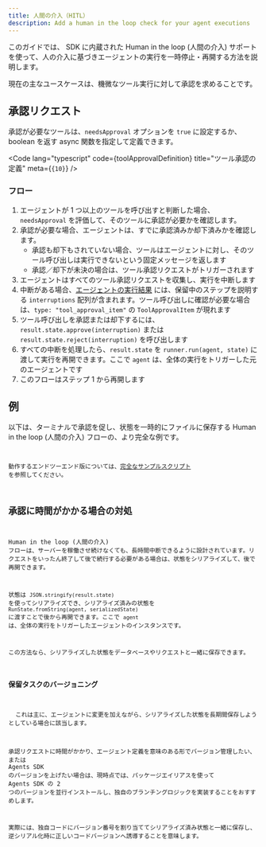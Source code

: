 ```yaml
---
title: 人間の介入（HITL）
description: Add a human in the loop check for your agent executions
---
```



このガイドでは、 SDK に内蔵された Human in the loop (人間の介入) サポートを使って、人の介入に基づきエージェントの実行を一時停止・再開する方法を説明します。

現在の主なユースケースは、機微なツール実行に対して承認を求めることです。

## 承認リクエスト

承認が必要なツールは、`needsApproval` オプションを `true` に設定するか、 boolean を返す async 関数を指定して定義できます。

<Code
  lang="typescript"
  code={toolApprovalDefinition}
  title="ツール承認の定義"
  meta={`{10}`}
/>

### フロー

1. エージェントが 1 つ以上のツールを呼び出すと判断した場合、`needsApproval` を評価して、そのツールに承認が必要かを確認します。
2. 承認が必要な場合、エージェントは、すでに承認済みか却下済みかを確認します。
   - 承認も却下もされていない場合、ツールはエージェントに対し、そのツール呼び出しは実行できないという固定メッセージを返します
   - 承認／却下が未決の場合は、ツール承認リクエストがトリガーされます
3. エージェントはすべてのツール承認リクエストを収集し、実行を中断します
4. 中断がある場合、[エージェントの実行結果](/openai-agents-js/ja/guides/result) には、保留中のステップを説明する `interruptions` 配列が含まれます。ツール呼び出しに確認が必要な場合は、`type: "tool_approval_item"` の `ToolApprovalItem` が現れます
5. ツール呼び出しを承認または却下するには、`result.state.approve(interruption)` または `result.state.reject(interruption)` を呼び出します
6. すべての中断を処理したら、`result.state` を `runner.run(agent, state)` に渡して実行を再開できます。ここで `agent` は、全体の実行をトリガーした元のエージェントです
7. このフローはステップ 1 から再開します

## 例

以下は、ターミナルで承認を促し、状態を一時的にファイルに保存する Human in the loop (人間の介入) フローの、より完全な例です。

<Code
  lang="typescript"
  code={humanInTheLoopExample}
  title="Human in the loop (人間の介入)"
/>

動作するエンドツーエンド版については、[完全なサンプルスクリプト](https://github.com/openai/openai-agents-js/tree/main/examples/agent-patterns/human-in-the-loop.ts) を参照してください。

## 承認に時間がかかる場合の対処

Human in the loop (人間の介入) フローは、サーバーを稼働させ続けなくても、長時間中断できるように設計されています。リクエストをいったん終了して後で続行する必要がある場合は、状態をシリアライズして、後で再開できます。

状態は `JSON.stringify(result.state)` を使ってシリアライズでき、シリアライズ済みの状態を `RunState.fromString(agent, serializedState)` に渡すことで後から再開できます。ここで `agent` は、全体の実行をトリガーしたエージェントのインスタンスです。

この方法なら、シリアライズした状態をデータベースやリクエストと一緒に保存できます。

### 保留タスクのバージョニング

<Aside>
  これは主に、エージェントに変更を加えながら、シリアライズした状態を長期間保存しようとしている場合に該当します。
</Aside>

承認リクエストに時間がかかり、エージェント定義を意味のある形でバージョン管理したい、または Agents SDK のバージョンを上げたい場合は、現時点では、パッケージエイリアスを使って Agents SDK の 2 つのバージョンを並行インストールし、独自のブランチングロジックを実装することをおすすめします。

実際には、独自コードにバージョン番号を割り当ててシリアライズ済み状態と一緒に保存し、逆シリアル化時に正しいコードバージョンへ誘導することを意味します。
